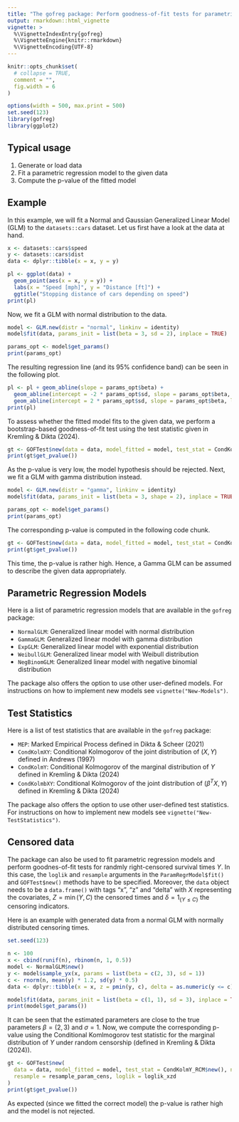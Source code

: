 ```yaml
---
title: "The gofreg package: Perform goodness-of-fit tests for parametric regression"
output: rmarkdown::html_vignette
vignette: >
  %\VignetteIndexEntry{gofreg}
  %\VignetteEngine{knitr::rmarkdown}
  %\VignetteEncoding{UTF-8}
---
```


```r
knitr::opts_chunk$set(
  # collapse = TRUE,
  comment = "",
  fig.width = 6
)
```

```r
options(width = 500, max.print = 500)
set.seed(123)
library(gofreg)
library(ggplot2)
```

## Typical usage

1. Generate or load data
2. Fit a parametric regression model to the given data
3. Compute the p-value of the fitted model

## Example

In this example, we will fit a Normal and Gaussian Generalized Linear Model 
(GLM) to the `datasets::cars` dataset. Let us first have a look at the data at 
hand.

```r
x <- datasets::cars$speed
y <- datasets::cars$dist
data <- dplyr::tibble(x = x, y = y)

pl <- ggplot(data) +
  geom_point(aes(x = x, y = y)) +
  labs(x = "Speed [mph]", y = "Distance [ft]") +
  ggtitle("Stopping distance of cars depending on speed")
print(pl)
```

Now, we fit a GLM with normal distribution to the data. 

``` r
model <- GLM.new(distr = "normal", linkinv = identity)
model$fit(data, params_init = list(beta = 3, sd = 2), inplace = TRUE)

params_opt <- model$get_params()
print(params_opt)
```

The resulting regression line (and its 95% confidence band) can be seen in the 
following plot.

``` r
pl <- pl + geom_abline(slope = params_opt$beta) +
  geom_abline(intercept = -2 * params_opt$sd, slope = params_opt$beta, linetype = "dashed") +
  geom_abline(intercept = 2 * params_opt$sd, slope = params_opt$beta, linetype = "dashed")
print(pl)
```

To assess whether the fitted model fits to the given data, we perform a 
bootstrap-based goodness-of-fit test using the test statistic given in 
Kremling & Dikta (2024).

``` r
gt <- GOFTest$new(data = data, model_fitted = model, test_stat = CondKolmY$new(), nboot = 100)
print(gt$get_pvalue())
```

As the p-value is very low, the model hypothesis should be rejected.
Next, we fit a GLM with gamma distribution instead.

``` r
model <- GLM.new(distr = "gamma", linkinv = identity)
model$fit(data, params_init = list(beta = 3, shape = 2), inplace = TRUE)

params_opt <- model$get_params()
print(params_opt)
```

The corresponding p-value is computed in the following code chunk.

``` r
gt <- GOFTest$new(data = data, model_fitted = model, test_stat = CondKolmY$new(), nboot = 100)
print(gt$get_pvalue())
```

This time, the p-value is rather high. Hence, a Gamma GLM can be assumed to
describe the given data appropriately. 

## Parametric Regression Models

Here is a list of parametric regression models that are available in the 
`gofreg` package: 

* `NormalGLM`: Generalized linear model with normal distribution
* `GammaGLM`: Generalized linear model with gamma distribution
* `ExpGLM`: Generalized linear model with exponential distribution
* `WeibullGLM`: Generalized linear model with Weibull distribution
* `NegBinomGLM`: Generalized linear model with negative binomial distribution

The package also offers the option to use other user-defined models. For 
instructions on how to implement new models see `vignette("New-Models")`.

## Test Statistics

Here is a list of test statistics that are available in the `gofreg` package: 

* `MEP`: Marked Empirical Process defined in Dikta & Scheer (2021)
* `CondKolmXY`: Conditional Kolmogorov of the joint distribution of $(X,Y)$ defined in Andrews (1997)
* `CondKolmY`: Conditional Kolmogorov of the marginal distribution of $Y$ defined in Kremling & Dikta (2024)
* `CondKolmbXY`: Conditional Kolmogorov of the joint distribution of $(\beta^T X, Y)$ defined in Kremling & Dikta (2024)

The package also offers the option to use other user-defined test statistics. 
For instructions on how to implement new models see
`vignette("New-TestStatistics")`.

## Censored data

The package can also be used to fit parametric regression models and perform 
goodnes-of-fit tests for randmly right-censored survival times $Y$. In this 
case, the `loglik` and `resample` arguments in the `ParamRegrModel$fit()` and
`GOFTest$new()` methods have to be specified. Moreover, the `data` object needs
to be a `data.frame()` with tags "x", "z" and "delta" with $X$ representing the
covariates, $Z = \min(Y, C)$ the censored times and $\delta = 1_{\{Y \le C\}}$ the
censoring indicators.

Here is an example with generated data from a normal GLM with normally 
distributed censoring times.

``` r
set.seed(123)
```

``` r
n <- 100
x <- cbind(runif(n), rbinom(n, 1, 0.5))
model <- NormalGLM$new()
y <- model$sample_yx(x, params = list(beta = c(2, 3), sd = 1))
c <- rnorm(n, mean(y) * 1.2, sd(y) * 0.5)
data <- dplyr::tibble(x = x, z = pmin(y, c), delta = as.numeric(y <= c))

model$fit(data, params_init = list(beta = c(1, 1), sd = 3), inplace = TRUE, loglik = loglik_xzd)
print(model$get_params())
```

It can be seen that the estimated parameters are close to the true parameters
$\beta = (2,3)$ and $\sigma = 1$. Now, we compute the corresponding p-value
using the Conditional Komlmogorov test statistic for the marginal distribution
of $Y$ under random censorship (defined in Kremling & Dikta (2024)).

``` r
gt <- GOFTest$new(
  data = data, model_fitted = model, test_stat = CondKolmY_RCM$new(), nboot = 100,
  resample = resample_param_cens, loglik = loglik_xzd
)
print(gt$get_pvalue())
```

As expected (since we fitted the correct model) the p-value is rather high and 
the model is not rejected. 
